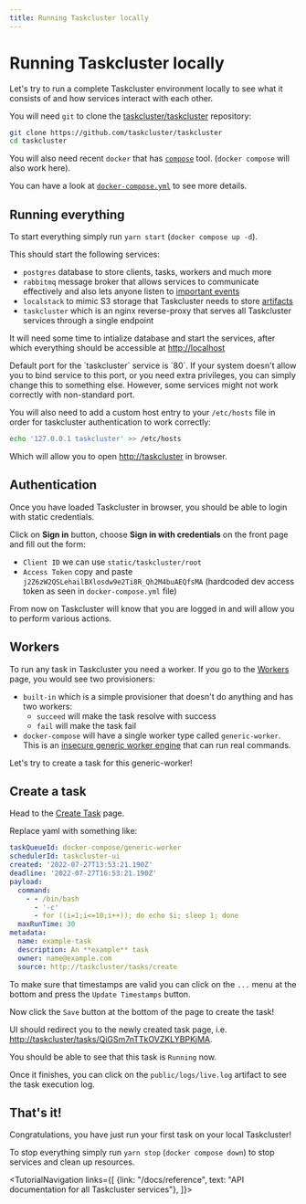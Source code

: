 ```yaml
---
title: Running Taskcluster locally
---
```



# Running Taskcluster locally

Let's try to run a complete Taskcluster environment locally to see what it consists of and
how services interact with each other.

You will need `git` to clone the [taskcluster/taskcluster](https://github.com/taskcluster/taskcluster) repository:

```sh
git clone https://github.com/taskcluster/taskcluster
cd taskcluster
```

You will also need recent `docker` that has [`compose`](https://docs.docker.com/compose/) tool.
(`docker compose` will also work here).

You can have a look at [`docker-compose.yml`](https://github.com/taskcluster/taskcluster/blob/main/docker-compose.yml)
to see more details.

## Running everything

To start everything simply run `yarn start` (`docker compose up -d`).

This should start the following services:

* `postgres` database to store clients, tasks, workers and much more
* `rabbitmq` message broker that allows services to communicate effectively and also lets anyone listen to [important events](/docs/manual/tasks/messages)
* `localstack` to mimic S3 storage that Taskcluster needs to store [artifacts](/docs/manual/tasks/artifacts)
* `taskcluster` which is an nginx reverse-proxy that serves all Taskcluster services through a single endpoint

It will need some time to intialize database and start the services, after which everything should be accessible at <http://localhost>

<Warning>
Default port for the `taskcluster` service is `80`. If your system doesn't allow you to bind service to this port,
or you need extra privileges, you can simply change this to something else.
However, some services might not work correctly with non-standard port.
</Warning>

You will also need to add a custom host entry to your `/etc/hosts` file in order for taskcluster authentication to work correctly:

```sh
echo '127.0.0.1 taskcluster' >> /etc/hosts
```

Which will allow you to open <http://taskcluster> in browser.

## Authentication

Once you have loaded Taskcluster in browser, you should be able to login with static credentials.

Click on **Sign in** button, choose **Sign in with credentials** on the front page and fill out the form:

* `Client ID` we can use `static/taskcluster/root`
* `Access Token` copy and paste `j2Z6zW2QSLehailBXlosdw9e2Ti8R_Qh2M4buAEQfsMA` (hardcoded dev access token as seen in `docker-compose.yml` file)

From now on Taskcluster will know that you are logged in and will allow you to perform various actions.

## Workers

To run any task in Taskcluster you need a worker. If you go to the [Workers](http://taskcluster/provisioners) page, you would see two provisioners:

* `built-in` which is a simple provisioner that doesn't do anything and has two workers:
  - `succeed` will make the task resolve with success
  - `fail` will make the task fail
* `docker-compose` will have a single worker type called `generic-worker`. This is an [insecure generic worker engine](/docs/reference/workers/generic-worker) that can run real commands.

Let's try to create a task for this generic-worker!

## Create a task

Head to the [Create Task](http://taskcluster/tasks/create) page.

Replace yaml with something like:

```yaml
taskQueueId: docker-compose/generic-worker
schedulerId: taskcluster-ui
created: '2022-07-27T13:53:21.190Z'
deadline: '2022-07-27T16:53:21.190Z'
payload:
  command:
    - - /bin/bash
      - '-c'
      - for ((i=1;i<=10;i++)); do echo $i; sleep 1; done
  maxRunTime: 30
metadata:
  name: example-task
  description: An **example** task
  owner: name@example.com
  source: http://taskcluster/tasks/create
```

To make sure that timestamps are valid you can click on the `...` menu at the bottom and press the `Update Timestamps` button.

Now click the `Save` button at the bottom of the page to create the task!

UI should redirect you to the newly created task page, i.e. <http://taskcluster/tasks/QiGSm7nTTkOVZKLYBPKjMA>.

You should be able to see that this task is `Running` now.

Once it finishes, you can click on the `public/logs/live.log` artifact to see the task execution log.


## That's it!

Congratulations, you have just run your first task on your local Taskcluster!

To stop everything simply run `yarn stop` (`docker compose down`) to stop services and clean up resources.


<TutorialNavigation links={[
  {link: "/docs/reference", text: "API documentation for all Taskcluster services"},
]}>
</TutorialNavigation>
